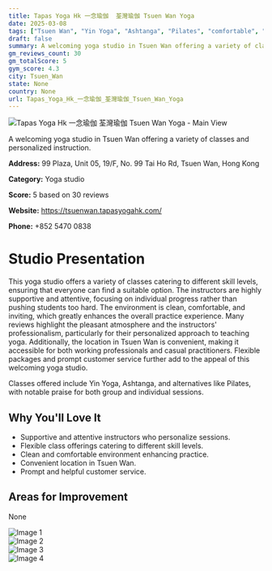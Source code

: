 ```yaml
---
title: Tapas Yoga Hk 一念瑜伽  荃灣瑜伽 Tsuen Wan Yoga
date: 2025-03-08
tags: ["Tsuen Wan", "Yin Yoga", "Ashtanga", "Pilates", "comfortable", "clean", "Tsuen Wan"]  
draft: false
summary: A welcoming yoga studio in Tsuen Wan offering a variety of classes and personalized instruction.
gm_reviews_count: 30
gm_totalScore: 5
gym_score: 4.3
city: Tsuen_Wan
state: None
country: None
url: Tapas_Yoga_Hk_一念瑜伽_荃灣瑜伽_Tsuen_Wan_Yoga
---
```


<div className="aspect-[16/9] relative my-8">
  <img 
    src="https://lh5.googleusercontent.com/p/AF1QipP_gviqUsxsLDKf2slIQEXwJ7w3bhdzm9-2lmBe=w1920-h1080-k-no"
    alt="Tapas Yoga Hk 一念瑜伽  荃灣瑜伽 Tsuen Wan Yoga - Main View"
    className="object-cover absolute inset-0 w-full h-full rounded-lg"
  />
</div>

A welcoming yoga studio in Tsuen Wan offering a variety of classes and personalized instruction.

**Address:** 99 Plaza, Unit 05, 19/F, No. 99 Tai Ho Rd, Tsuen Wan, Hong Kong

**Category:** Yoga studio

**Score:** 5 based on 30 reviews

**Website:** https://tsuenwan.tapasyogahk.com/

**Phone:** +852 5470 0838

# Studio Presentation

This yoga studio offers a variety of classes catering to different skill levels, ensuring that everyone can find a suitable option. The instructors are highly supportive and attentive, focusing on individual progress rather than pushing students too hard. The environment is clean, comfortable, and inviting, which greatly enhances the overall practice experience. Many reviews highlight the pleasant atmosphere and the instructors' professionalism, particularly for their personalized approach to teaching yoga. Additionally, the location in Tsuen Wan is convenient, making it accessible for both working professionals and casual practitioners. Flexible packages and prompt customer service further add to the appeal of this welcoming yoga studio.

Classes offered include Yin Yoga, Ashtanga, and alternatives like Pilates, with notable praise for both group and individual sessions.

## Why You'll Love It

- Supportive and attentive instructors who personalize sessions.
- Flexible class offerings catering to different skill levels.
- Clean and comfortable environment enhancing practice.
- Convenient location in Tsuen Wan.
- Prompt and helpful customer service.

## Areas for Improvement

None

<div className="grid grid-cols-1 xl:grid-cols-2 gap-4 my-8">
<div className="aspect-[4/3] relative"><img src="https://lh3.googleusercontent.com/p/AF1QipOZmA3XmqI5o5Kh0A46mb5BaLbY77WvPjatYv4w=w1920-h1080-k-no" alt="Image 1" className="object-cover absolute inset-0 w-full h-full rounded-lg" /></div>
<div className="aspect-[4/3] relative"><img src="https://lh5.googleusercontent.com/p/AF1QipMDXfs_EH0_xanufTuhLh6BlhBnUyG1Eax2oaQe=w1920-h1080-k-no" alt="Image 2" className="object-cover absolute inset-0 w-full h-full rounded-lg" /></div>
<div className="aspect-[4/3] relative"><img src="https://lh5.googleusercontent.com/p/AF1QipPZTkVV0R_cZ_KCIvgOgphd75IXe-RjEbX6bBvZ=w1920-h1080-k-no" alt="Image 3" className="object-cover absolute inset-0 w-full h-full rounded-lg" /></div>
<div className="aspect-[4/3] relative"><img src="https://lh5.googleusercontent.com/p/AF1QipPkGLQsH-Au_-Be4_xKh1sg8H3GiFB2F5gTFJ4Z=w1920-h1080-k-no" alt="Image 4" className="object-cover absolute inset-0 w-full h-full rounded-lg" /></div>
</div>